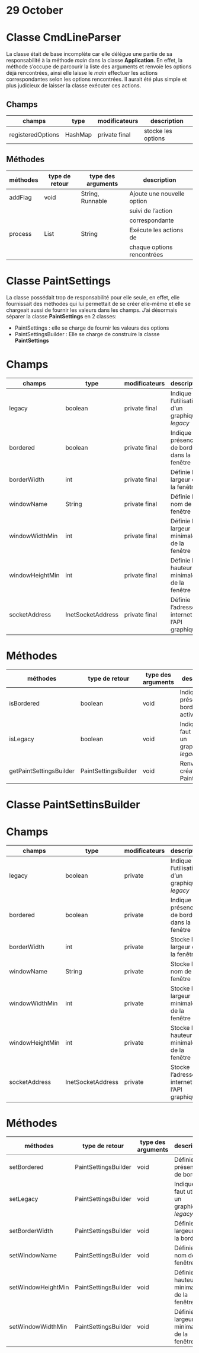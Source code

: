 # 29 October

# Classe CmdLineParser

La classe était de base incomplète car elle délégue une partie de sa
responsabilité à la méthode *main* dans la classe **Application**.
En effet, la méthode s'occupe de parcourir la liste des arguments et renvoie les
options déjà rencontrées, ainsi elle laisse le *main* effectuer les actions
correspondantes selon les options rencontrées.
Il aurait été plus simple et plus judicieux de laisser la classe exécuter ces
actions.

## Champs

| champs            | type    | modificateurs | description        |
|-------------------+---------+---------------+--------------------|
| registeredOptions | HashMap | private final | stocke les options |

## Méthodes

| méthodes | type de retour | type des arguments | description                |
|----------+----------------+--------------------+----------------------------|
| addFlag  | void           | String, Runnable   | Ajoute une nouvelle option |
|          |                |                    | suivi de l'action          |
|          |                |                    | correspondante             |
| process  | List           | String             | Exécute les actions de     |
|          |                |                    | chaque options rencontrées |

# Classe PaintSettings

La classe possédait trop de responsabilité pour elle seule, en effet, elle
fournissait des méthodes qui lui permettait de se créer elle-même et elle se
chargeait aussi de fournir les valeurs dans les champs.
J'ai désormais séparer la classe **PaintSettings** en 2 classes:

* PaintSettings : elle se charge de fournir les valeurs des options
* PaintSettingsBuilder : Elle se charge de construire la classe **PaintSettings**

# Champs

| champs          | type              | modificateurs | description                                    |
|-----------------+-------------------+---------------+------------------------------------------------|
| legacy          | boolean           | private final | Indique l'utilisation d'un graphique *legacy*  |
| bordered        | boolean           | private final | Indique la présence de bordure dans la fenêtre |
| borderWidth     | int               | private final | Définie la largeur de la fenêtre               |
| windowName      | String            | private final | Définie le nom de la fenêtre                   |
| windowWidthMin  | int               | private final | Définie la largeur minimale de la fenêtre      |
| windowHeightMin | int               | private final | Définie la hauteur minimale de la fenêtre      |
| socketAddress   | InetSocketAddress | private final | Définie l'adresse internet de l'API graphique  |

# Méthodes

| méthodes                | type de retour       | type des arguments | description                                      |
|-------------------------+----------------------+--------------------+--------------------------------------------------|
| isBordered              | boolean              | void               | Indique si la présence de bordure est activé     |
| isLegacy                | boolean              | void               | Indique s'il faut utiliser un graphique *legacy* |
| getPaintSettingsBuilder | PaintSettingsBuilder | void               | Renvoie un créateur de PaintSettings             |

# Classe PaintSettinsBuilder

# Champs

| champs          | type              | modificateurs | description                                    |
|-----------------+-------------------+---------------+------------------------------------------------|
| legacy          | boolean           | private       | Indique l'utilisation d'un graphique *legacy*  |
| bordered        | boolean           | private       | Indique la présence de bordure dans la fenêtre |
| borderWidth     | int               | private       | Stocke la largeur de la fenêtre                |
| windowName      | String            | private       | Stocke le nom de la fenêtre                    |
| windowWidthMin  | int               | private       | Stocke la largeur minimale de la fenêtre       |
| windowHeightMin | int               | private       | Stocke la hauteur minimale de la fenêtre       |
| socketAddress   | InetSocketAddress | private       | Stocke l'adresse internet de l'API graphique   |

# Méthodes

| méthodes           | type de retour       | type des arguments | description                                      |
|--------------------+----------------------+--------------------+--------------------------------------------------|
| setBordered        | PaintSettingsBuilder | void               | Définie la présence de bordure                   |
| setLegacy          | PaintSettingsBuilder | void               | Indique s'il faut utiliser un graphique *legacy* |
| setBorderWidth     | PaintSettingsBuilder | void               | Définie la largeur de la bordure                 |
| setWindowName      | PaintSettingsBuilder | void               | Définie le nom de la fenêtre                     |
| setWindowHeightMin | PaintSettingsBuilder | void               | Définie la hauteur minimale de la fenêtre        |
| setWindowWidthMin  | PaintSettingsBuilder | void               | Définie la largeur minimale de la fenêtre        |
